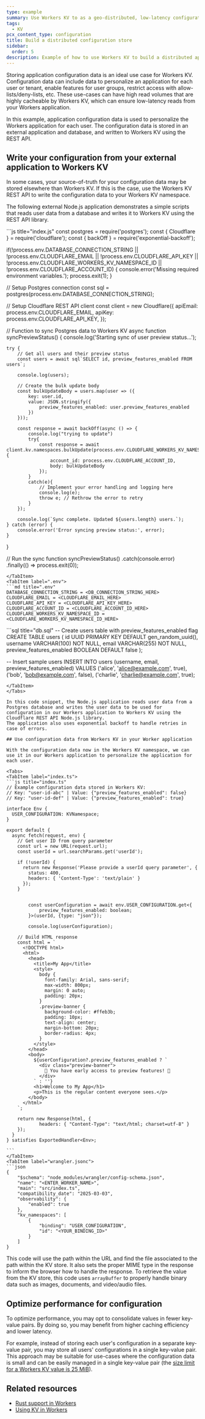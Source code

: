 ```yaml
---
type: example
summary: Use Workers KV to as a geo-distributed, low-latency configuration store for your Workers application
tags:
  - KV
pcx_content_type: configuration
title: Build a distributed configuration store
sidebar:
  order: 5
description: Example of how to use Workers KV to build a distributed application configuration store.
---
```



Storing application configuration data is an ideal use case for Workers KV. Configuration data can include data to personalize an application for each user or tenant, enable features for user groups, restrict access with allow-lists/deny-lists, etc. These use-cases can have high read volumes that are highly cacheable by Workers KV, which can ensure low-latency reads from your Workers application.

In this example, application configuration data is used to personalize the Workers application for each user. The configuration data is stored in an external application and database, and written to Workers KV using the REST API.

## Write your configuration from your external application to Workers KV

In some cases, your source-of-truth for your configuration data may be stored elsewhere than Workers KV.
If this is the case, use the Workers KV REST API to write the configuration data to your Workers KV namespace. 

The following external Node.js application demonstrates a simple scripts that reads user data from a database and writes it to Workers KV using the REST API library.

<Tabs>
<TabItem label="index.js">
```js title="index.js"
const postgres = require('postgres');
const { Cloudflare } = require('cloudflare');
const { backOff } = require('exponential-backoff');

if(!process.env.DATABASE_CONNECTION_STRING || !process.env.CLOUDFLARE_EMAIL || !process.env.CLOUDFLARE_API_KEY || !process.env.CLOUDFLARE_WORKERS_KV_NAMESPACE_ID || !process.env.CLOUDFLARE_ACCOUNT_ID) {
	console.error('Missing required environment variables.');
	process.exit(1);
}

// Setup Postgres connection
const sql = postgres(process.env.DATABASE_CONNECTION_STRING);

// Setup Cloudflare REST API client
const client = new Cloudflare({
	apiEmail: process.env.CLOUDFLARE_EMAIL,
	apiKey: process.env.CLOUDFLARE_API_KEY,
});

// Function to sync Postgres data to Workers KV
async function syncPreviewStatus() {
	console.log('Starting sync of user preview status...');

	try {
		// Get all users and their preview status
		const users = await sql`SELECT id, preview_features_enabled FROM users`;

		console.log(users);

		// Create the bulk update body
		const bulkUpdateBody = users.map(user => ({
			key: user.id,
			value: JSON.stringify({
				preview_features_enabled: user.preview_features_enabled
			})
		}));

		const response = await backOff(async () => {
			console.log("trying to update")
			try{
				const response = await client.kv.namespaces.bulkUpdate(process.env.CLOUDFLARE_WORKERS_KV_NAMESPACE_ID, {
					account_id: process.env.CLOUDFLARE_ACCOUNT_ID,
					body: bulkUpdateBody
				});
			}
			catch(e){
				// Implement your error handling and logging here
				console.log(e);
				throw e; // Rethrow the error to retry
			}
		});

		console.log(`Sync complete. Updated ${users.length} users.`);
	} catch (error) {
		console.error('Error syncing preview status:', error);
	}
}

// Run the sync function
syncPreviewStatus()
	.catch(console.error)
	.finally(() => process.exit(0));
```
</TabItem>
<TabItem label=".env">
```md title=".env"
DATABASE_CONNECTION_STRING = <DB_CONNECTION_STRING_HERE>
CLOUDFLARE_EMAIL = <CLOUDFLARE_EMAIL_HERE>
CLOUDFLARE_API_KEY = <CLOUDFLARE_API_KEY_HERE>
CLOUDFLARE_ACCOUNT_ID = <CLOUDFLARE_ACCOUNT_ID_HERE>
CLOUDFLARE_WORKERS_KV_NAMESPACE_ID = <CLOUDFLARE_WORKERS_KV_NAMESPACE_ID_HERE>
````

</TabItem>
<TabItem label="db.sql">
```sql title="db.sql"
-- Create users table with preview_features_enabled flag
CREATE TABLE users (
  id UUID PRIMARY KEY DEFAULT gen_random_uuid(),
  username VARCHAR(100) NOT NULL,
  email VARCHAR(255) NOT NULL,
  preview_features_enabled BOOLEAN DEFAULT false
);

-- Insert sample users
INSERT INTO users (username, email, preview_features_enabled) VALUES
('alice', 'alice@example.com', true),
('bob', 'bob@example.com', false),
('charlie', 'charlie@example.com', true);

````
</TabItem>
</Tabs>

In this code snippet, the Node.js application reads user data from a Postgres database and writes the user data to be used for configuration in our Workers application to Workers KV using the Cloudflare REST API Node.js library.
The application also uses exponential backoff to handle retries in case of errors.

## Use configuration data from Workers KV in your Worker application

With the configuration data now in the Workers KV namespace, we can use it in our Workers application to personalize the application for each user.

<Tabs>
<TabItem label="index.ts">
```js title="index.ts"
// Example configuration data stored in Workers KV:
// Key: "user-id-abc" | Value: {"preview_features_enabled": false}
// Key: "user-id-def" | Value: {"preview_features_enabled": true}

interface Env {
  USER_CONFIGURATION: KVNamespace;
}

export default {
  async fetch(request, env) {
    // Get user ID from query parameter
    const url = new URL(request.url);
    const userId = url.searchParams.get('userId');

    if (!userId) {
      return new Response('Please provide a userId query parameter', {
        status: 400,
        headers: { 'Content-Type': 'text/plain' }
      });
    }


		const userConfiguration = await env.USER_CONFIGURATION.get<{
			preview_features_enabled: boolean;
		}>(userId, {type: "json"});

		console.log(userConfiguration);

    // Build HTML response
    const html = `
      <!DOCTYPE html>
      <html>
        <head>
          <title>My App</title>
          <style>
            body {
              font-family: Arial, sans-serif;
              max-width: 800px;
              margin: 0 auto;
              padding: 20px;
            }
            .preview-banner {
              background-color: #ffeb3b;
              padding: 10px;
              text-align: center;
              margin-bottom: 20px;
              border-radius: 4px;
            }
          </style>
        </head>
        <body>
          ${userConfiguration?.preview_features_enabled ? `
            <div class="preview-banner">
              🎉 You have early access to preview features! 🎉
            </div>
          ` : ''}
          <h1>Welcome to My App</h1>
          <p>This is the regular content everyone sees.</p>
        </body>
      </html>
    `;

    return new Response(html, {
			headers: { "Content-Type": "text/html; charset=utf-8" }
    });
  }
} satisfies ExportedHandler<Env>;

```
</TabItem>
<TabItem label="wrangler.jsonc">
```json
{
	"$schema": "node_modules/wrangler/config-schema.json",
	"name": "<ENTER_WORKER_NAME>",
	"main": "src/index.ts",
	"compatibility_date": "2025-03-03",
	"observability": {
		"enabled": true
	},
	"kv_namespaces": [
		{
			"binding": "USER_CONFIGURATION",
			"id": "<YOUR_BINDING_ID>"
		}
	]
}
````

</TabItem>
</Tabs>

This code will use the path within the URL and find the file associated to the path within the KV store. It also sets the proper MIME type in the response to inform the browser how to handle the response. To retrieve the value from the KV store, this code uses `arrayBuffer` to properly handle binary data such as images, documents, and video/audio files.

## Optimize performance for configuration

To optimize performance, you may opt to consolidate values in fewer key-value pairs. By doing so, you may benefit from higher caching efficiency and lower latency. 

For example, instead of storing each user's configuration in a separate key-value pair, you may store all users' configurations in a single key-value pair. This approach may be suitable for use-cases where the configuration data is small and can be easily managed in a single key-value pair (the [size limit for a Workers KV value is 25 MiB](/kv/platform/limits/)).

## Related resources

- [Rust support in Workers](/workers/languages/rust/)
- [Using KV in Workers](/kv/get-started/)
